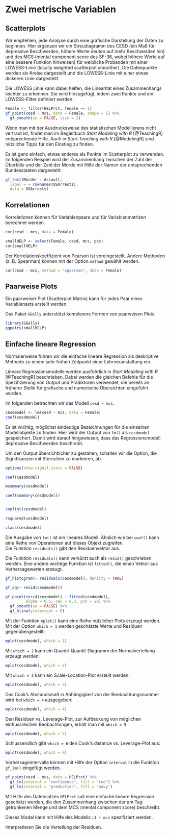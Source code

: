 # Zwei metrische Variablen {#zweiMetrVar}
## Scatterplots

Wir empfehlen, jede Analyse durch eine grafische Darstellung der Daten zu beginnen. Hier ergänzen wir ein Streudiagramm des CESD (ein Maß für depressive Beschwerden, höhere Werte deuten auf mehr Beschwerden hin) und des MCS (mental component score des SF-36, wobei höhere Werte auf eine bessere Funktion hinweisen) für weibliche Probanden mit einer LOWESS-Linie (locally weighted scatterplot smoother). Die Datenpunkte werden als Kreise dargestellt und die LOWESS-Linie mit einer etwas dickeren Linie dargestellt.

:::{.note data-latex="{note}"}
Die LOWESS Linie kann dabei helfen, die Linearität eines Zusammenhangs leichter zu erkennen. Sie wird hinzugefügt, indem zwei Punkte und ein LOWESS-Filter definiert werden.
:::

\index{LOWESS}
\index{Linearität}

```r
Female <- filter(HELPrct, female == 1)
gf_point(cesd ~ mcs, data = Female, shape = 1) %>%
  gf_smooth(se = FALSE, size = 2)
```
\index{filter()}
\index{gf\_smooth()}

:::{.tiefereinsteigen data-latex="{tiefereinsteigen}"}
Wenn man mit der Ausdrucksweise des statistischen Modellierens nicht vertraut ist, findet man im Begleitbuch *Start Modeling with R* [@TeachingR] entsprechende Hilfe. 
Auch in *Start Teaching with R* [@ModelingR] sind nützliche Tipps für den Einstieg zu finden.
:::

Es ist ganz einfach, etwas anderes als Punkte im Scatterplot zu verwenden. Im folgenden Beispiel wird der Zusammenhang zwischen der Zahl der Überfälle und der Zahl der Morde mit Hilfe der Namen der entsprechenden Bundesstaaten dargestellt:

```r
gf_text(Murder ~ Assault, 
  label = ~ rownames(USArrests), 
  data = USArrests)
```
\index{gf\_text()}
\index{label Option}

## Korrelationen
Korrelationen können für Variablenpaare und für Variablenmatrizen berechnet werden.
\index{Korrelationen}

```r
cor(cesd ~ mcs, data = Female)

smallHELP <- select(Female, cesd, mcs, pcs)
cor(smallHELP)
```
\index{cor()}

Der Korrelationskoeffizient von Pearson ist voreingestellt. Andere Methoden (z.\ B. Spearman) können mit der Option `method` gewählt werden.

```r
cor(cesd ~ mcs, method = "spearman", data = Female)
```

\index{Pearson Korrelation}

## Paarweise Plots
\index{Paarweise Plots}
Ein paarweiser Plot (Scatterplot Matrix) kann für jedes Paar eines Variablensets erstellt werden.

:::{.hinweis data-latex="{hinweis}"}
Das Paket `GGally` unterstützt komplexere Formen von paarweisen Plots.
:::

```r
library(GGally)
ggpairs(smallHELP)
```

\index{gf\_point()}
\index{ggpairs()}

## Einfache lineare Regression
\index{Lineare Regression}

:::{.note data-latex="{note}"}
Normalerweise führen wir die einfache lineare Regression als deskriptive Methode zu einem sehr frühen Zeitpunkt einer Lehrveranstaltung ein.
:::

Lineare Regressionsmodelle werden ausführlich in *Start Modeling with R* [@TeachingR] beschrieben.
Dabei werden die gleichen Befehle für die Spezifizierung von Output und Prädiktoren verwendet, die bereits an früherer Stelle für grafische und numerische Übersichten eingeführt wurden. 

Im folgenden betrachten wir das Modell `cesd ~ mcs`.

```r
cesdmodel <- lm(cesd ~ mcs, data = Female)
coef(cesdmodel)
```
\index{coef()}
\index{lm()}

:::{.note data-latex="{note}"}
Es ist wichtig, möglichst eindeutige Bezeichnungen für die einzelnen Modellobjekte zu finden. Hier wird der Output von `lm()` als `cesdmodel` gespeichert.
Damit wird darauf hingewiesen, dass das Regressionsmodell depressive Beschwerden beschreibt.
:::

Um den Output übersichtlicher zu gestalten, schalten wir die Option, die Signifikanzen mit Sternchen zu markieren, ab.

```r
options(show.signif.stars = FALSE)

coef(cesdmodel)

msummary(cesdmodel)

coef(summary(cesdmodel))


confint(cesdmodel)

rsquared(cesdmodel)

class(cesdmodel)
```
\index{options()}
\index{msummary()}
\index{confint()}
\index{class()}

Die Ausgabe von `lm()` ist ein lineares Modell.
Ähnlich wie bei `coef()` kann eine Reihe von Operationen auf dieses Objekt zugreifen.  
Die Funktion `residuals()` gibt den Residuenvektor aus.

:::{.hinweis data-latex="{hinweis}"}
Die Funktion `residuals()` kann verkürzt auch als `resid()` geschrieben werden. Eine andere wichtige Funktion ist `fitted()`, die einen Vektor aus Vorhersagewerten erzeugt.
:::
\index{fitted()}

```r
gf_histogram(~ residuals(cesdmodel), density = TRUE)
```
\index{gf\_histogram()}
\index{density Option}

```r
gf_qq(~ resid(cesdmodel))
```

```r
gf_point(resid(cesdmodel) ~ fitted(cesdmodel), 
         alpha = 0.5, cex = 0.3, pch = 20) %>%
  gf_smooth(se = FALSE) %>%
  gf_hline(yintercept = 0)
```
\index{gf\_qq()}
\index{cex Option}
\index{pch Option}
\index{gf\_hline()}
\index{alpha Option}

Mit der Funktion `mplot()` kann eine Reihe nützlicher Plots erzeugt werden. Mit der Option `which = 1` werden geschätzte Werte und Residuen gegenübergestellt:

```r
mplot(cesdmodel, which = 1)
```

Mit `which = 2` kann ein Quantil-Quantil-Diagramm der Normalverteilung erzeugt werden:

```r
mplot(cesdmodel, which = 2)
```

\index{mplot()}
Mit `which = 3` kann ein Scale-Location-Plot erstellt werden:

```r
mplot(cesdmodel, which = 3)
```

Das Cook's Abstandsmaß in Abhängigkeit von der Beobachtungsnummer wird bei `which = 4` ausgegeben:
\index{Cook's Abstandsmaß}

```r
mplot(cesdmodel, which = 4)
```

Den Residuen vs. Leverage-Plot, zur Aufdeckung von möglichen einflussreichen Beobachtungen, erhält man mit `which = 5`:
\index{Leverage}
```r
mplot(cesdmodel, which = 5)
```

Schlussendlich gibt `which = 6` den Cook’s distance vs. Leverage-Plot aus:

```r
mplot(cesdmodel, which = 6)
```

Vorhersageintervalle können mit Hilfe der Option `interval` in die Funktion `gf_lm()` eingefügt werden.

```r
gf_point(cesd ~ mcs, data = HELPrct) %>%
  gf_lm(interval = "confidence", fill = "red") %>%
  gf_lm(interval = "prediction", fill = "navy")
```
\index{gf\_lm()}
\index{fill Option}
\index{gf\_qq()}
\index{interval Option}

:::{.aufgabe data-latex="{aufgabe}"}
Mit Hilfe des Datensatzes `HELPrct` soll eine einfache lineare Regression geschätzt werden, die den Zusammenhang zwischen der am Tag getrunkenen Menge und dem MCS (mental component score) beschreibt. 

Dieses Model kann mit Hilfe des Modells `i1 ~ mcs` spezifiziert werden.  

Interpretieren Sie die Verteilung der Residuen.
:::

\index{Vorhersageintervalle}